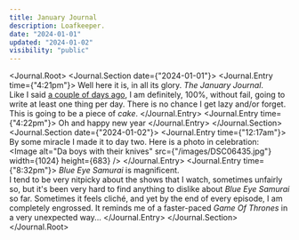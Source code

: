 ```yaml
---
title: January Journal
description: Loafkeeper.
date: "2024-01-01"
updated: "2024-01-02"
visibility: "public"
---
```


<Journal.Root>
    <Journal.Section date={"2024-01-01"}>
        <Journal.Entry time={"4:21pm"}>
            Well here it is, in all its glory. *The January Journal*.  
            Like I said [a couple of days ago](/writing/procrastination), I am definitely, 100%, without fail, going to write at least one thing per day. There is no chance I get lazy and/or forget. This is going to be a piece of <Nook popup="🍰">*cake*</Nook>.
        </Journal.Entry>
        <Journal.Entry time={"4:22pm"}>
            Oh and happy new year
        </Journal.Entry>
    </Journal.Section>
    <Journal.Section date={"2024-01-02"}>
        <Journal.Entry time={"12:17am"}>
            By some miracle I made it to day two. Here is a photo in celebration:  
            <Image
                alt="Da boys with their knives"
                src={"/images/DSC06435.jpg"}
                width={1024}
                height={683}
            />
        </Journal.Entry>
        <Journal.Entry time={"8:32pm"}>
            *Blue Eye Samurai* is magnificent.  
            I tend to be very nitpicky about the shows that I watch, sometimes unfairly so, but it's been very hard to find anything to dislike about *Blue Eye Samurai* so far. Sometimes it feels cliché, and yet by the end of every episode, I am completely engrossed. It reminds me of a faster-paced *Game Of Thrones* in a very unexpected way...
        </Journal.Entry>
    </Journal.Section>
</Journal.Root>
